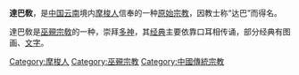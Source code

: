 '''達巴敎'''，是[[中国|中国]][[云南|云南]]境内[[摩梭人|摩梭人]]信奉的一种[[原始宗教|原始宗教]]，因教士称“达巴”而得名。

達巴敎是[[巫覡宗敎|巫覡宗敎]]的一种，崇拜[[多神論|多神]]，其[[宗教經典|经典]]主要依靠口耳相传诵，部分经典有图画、[[达巴文|文字]]。

[[Category:摩梭人|Category:摩梭人]]
[[Category:巫覡宗教|Category:巫覡宗教]]
[[Category:中國傳統宗教|Category:中國傳統宗教]]